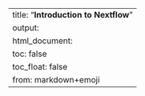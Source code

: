 ---
title: "**Introduction to Nextflow**"
output:
  html_document:
    toc: false
    toc_float: false
from: markdown+emoji
---